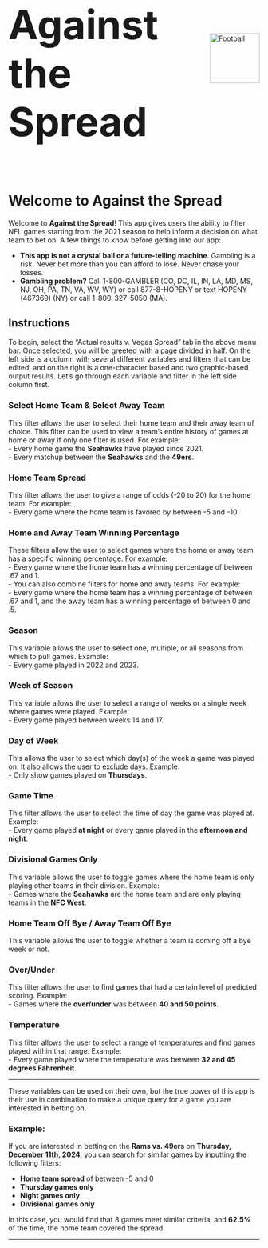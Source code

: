 <div style="display: flex; align-items: center;">
  <h1 style="margin-right: 10px; font-size: 80px;">Against the Spread</h1>
  <img src="football.png" alt="Football" style="height: 100px; width: 100px;">
</div>

# Welcome to Against the Spread

Welcome to **Against the Spread**! This app gives users the ability to filter NFL games starting from the 2021 season to help inform a decision on what team to bet on. A few things to know before getting into our app:

- **This app is not a crystal ball or a future-telling machine**. Gambling is a risk. Never bet more than you can afford to lose. Never chase your losses.
- **Gambling problem?** Call 1-800-GAMBLER (CO, DC, IL, IN, LA, MD, MS, NJ, OH, PA, TN, VA, WV, WY) or call 877-8-HOPENY or text HOPENY (467369) (NY) or call 1-800-327-5050 (MA).


## Instructions

To begin, select the “Actual results v. Vegas Spread” tab in the above menu bar. Once selected, you will be greeted with a page divided in half. On the left side is a column with several different variables and filters that can be edited, and on the right is a one-character based and two graphic-based output results. Let’s go through each variable and filter in the left side column first.

### Select Home Team & Select Away Team
This filter allows the user to select their home team and their away team of choice. This filter can be used to view a team’s entire history of games at home or away if only one filter is used. 
For example:  
- Every home game the **Seahawks** have played since 2021.  
- Every matchup between the **Seahawks** and the **49ers**.  

### Home Team Spread
This filter allows the user to give a range of odds (-20 to 20) for the home team. 
For example:  
- Every game where the home team is favored by between -5 and -10.

### Home and Away Team Winning Percentage
These filters allow the user to select games where the home or away team has a specific winning percentage. For example:  
- Every game where the home team has a winning percentage of between .67 and 1.  
- You can also combine filters for home and away teams. For example:  
- Every game where the home team has a winning percentage of between .67 and 1, and the away team has a winning percentage of between 0 and .5.

### Season
This variable allows the user to select one, multiple, or all seasons from which to pull games. 
Example:  
- Every game played in 2022 and 2023.

### Week of Season
This variable allows the user to select a range of weeks or a single week where games were played. 
Example:  
- Every game played between weeks 14 and 17.

### Day of Week
This allows the user to select which day(s) of the week a game was played on. It also allows the user to exclude days. 
Example:  
- Only show games played on **Thursdays**.

### Game Time
This filter allows the user to select the time of day the game was played at. 
Example:  
- Every game played **at night** or every game played in the **afternoon and night**.

### Divisional Games Only
This variable allows the user to toggle games where the home team is only playing other teams in their division. 
Example:  
- Games where the **Seahawks** are the home team and are only playing teams in the **NFC West**.

### Home Team Off Bye / Away Team Off Bye
This variable allows the user to toggle whether a team is coming off a bye week or not.

### Over/Under
This filter allows the user to find games that had a certain level of predicted scoring. 
Example:  
- Games where the **over/under** was between **40 and 50 points**.

### Temperature
This filter allows the user to select a range of temperatures and find games played within that range. Example:  
- Every game played where the temperature was between **32 and 45 degrees Fahrenheit**.

---

These variables can be used on their own, but the true power of this app is their use in combination to make a unique query for a game you are interested in betting on.

### Example:
If you are interested in betting on the **Rams vs. 49ers** on **Thursday, December 11th, 2024**, you can search for similar games by inputting the following filters:

- **Home team spread** of between -5 and 0  
- **Thursday games only**  
- **Night games only**  
- **Divisional games only**

In this case, you would find that 8 games meet similar criteria, and **62.5%** of the time, the home team covered the spread.

---



